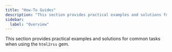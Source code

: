 ```yaml
---
title: "How-To Guides"
description: "This section provides practical examples and solutions for common tasks when using the html2rss gem."
sidebar:
  label: "Overview"
---
```


This section provides practical examples and solutions for common tasks when using the `html2rss` gem.
